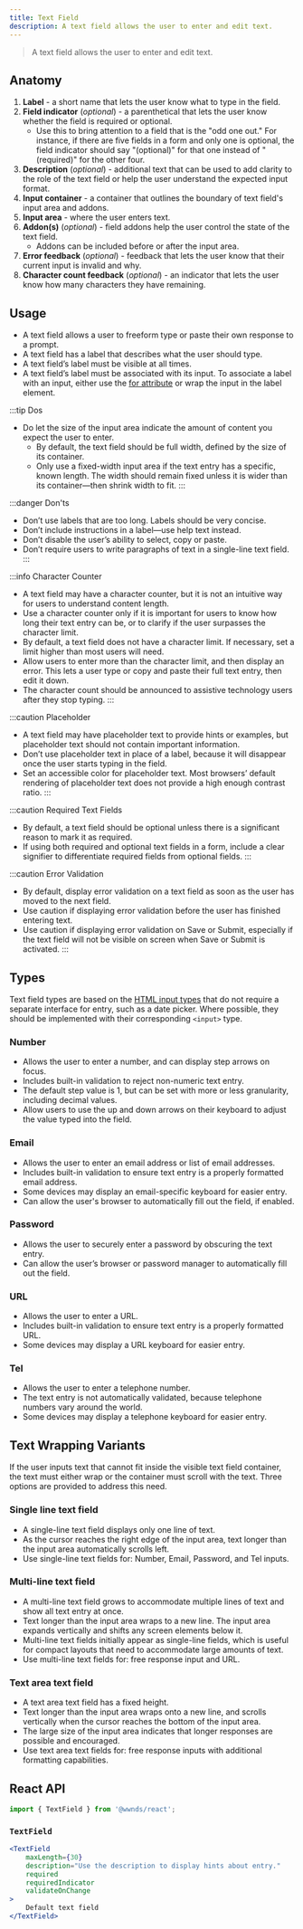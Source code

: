 ```yaml
---
title: Text Field
description: A text field allows the user to enter and edit text.
---
```



> A text field allows the user to enter and edit text.

## Anatomy

1. **Label** - a short name that lets the user know what to type in the field.
1. **Field indicator** (_optional_) - a parenthetical that lets the user know whether the field is required or optional.
	- Use this to bring attention to a field that is the "odd one out."
	For instance, if there are five fields in a form and only one is optional, the field indicator should say "(optional)" for that one instead of "(required)" for the other four.
1. **Description** (_optional_) - additional text that can be used to add clarity to the role of the text field or help the user understand the expected input format.
1. **Input container** - a container that outlines the boundary of text field's input area and addons.
1. **Input area** - where the user enters text.
1. **Addon(s)** (_optional_) - field addons help the user control the state of the text field.
	- Addons can be included before or after the input area.
1. **Error feedback** (_optional_) - feedback that lets the user know that their current input is invalid and why.
1. **Character count feedback** (_optional_) - an indicator that lets the user know how many characters they have remaining.

## Usage

- A text field allows a user to freeform type or paste their own response to a prompt.
- A text field has a label that describes what the user should type.
- A text field’s label must be visible at all times.
- A text field’s label must be associated with its input. To associate a label with an input, either use the [for attribute](https://developer.mozilla.org/en-US/docs/Web/HTML/Element/label#attr-for) or wrap the input in the label element.

:::tip Dos
- Do let the size of the input area indicate the amount of content you expect the user to enter.
    - By default, the text field should be full width, defined by the size of its container.
    - Only use a fixed-width input area if the text entry has a specific, known length. The width should remain fixed unless it is wider than its container&mdash;then shrink width to fit.
:::

:::danger Don'ts
- Don’t use labels that are too long. Labels should be very concise.
- Don’t include instructions in a label&mdash;use help text instead.
- Don’t disable the user’s ability to select, copy or paste.
- Don’t require users to write paragraphs of text in a single-line text field.
:::

:::info Character Counter
- A text field may have a character counter, but it is not an intuitive way for users to understand content length.
- Use a character counter only if it is important for users to know how long their text entry can be, or to clarify if the user surpasses the character limit.
- By default, a text field does not have a character limit. If necessary, set a limit higher than most users will need.
- Allow users to enter more than the character limit, and then display an error. This lets a user type or copy and paste their full text entry, then edit it down.
- The character count should be announced to assistive technology users after they stop typing.
:::

:::caution Placeholder
- A text field may have placeholder text to provide hints or examples, but placeholder text should not contain important information.
- Don’t use placeholder text in place of a label, because it will disappear once the user starts typing in the field.
- Set an accessible color for placeholder text. Most browsers’ default rendering of placeholder text does not provide a high enough contrast ratio.
:::

:::caution Required Text Fields
- By default, a text field should be optional unless there is a significant reason to mark it as required.
- If using both required and optional text fields in a form, include a clear signifier to differentiate required fields from optional fields.
:::

:::caution Error Validation
- By default, display error validation on a text field as soon as the user has moved to the next field.
- Use caution if displaying error validation before the user has finished entering text.
- Use caution if displaying error validation on Save or Submit, especially if the text field will not be visible on screen when Save or Submit is activated.
:::

## Types

Text field types are based on the [HTML input types](https://developer.mozilla.org/en-US/docs/Web/HTML/Element/input) that do not require a separate interface for entry, such as a date picker.
Where possible, they should be implemented with their corresponding `<input>` type.

### Number

- Allows the user to enter a number, and can display step arrows on focus.
- Includes built-in validation to reject non-numeric text entry.
- The default step value is 1, but can be set with more or less granularity, including decimal values.
- Allow users to use the up and down arrows on their keyboard to adjust the value typed into the field.

### Email

- Allows the user to enter an email address or list of email addresses.
- Includes built-in validation to ensure text entry is a properly formatted email address.
- Some devices may display an email-specific keyboard for easier entry.
- Can allow the user's browser to automatically fill out the field, if enabled.

### Password

- Allows the user to securely enter a password by obscuring the text entry.
- Can allow the user’s browser or password manager to automatically fill out the field.

### URL

- Allows the user to enter a URL.
- Includes built-in validation to ensure text entry is a properly formatted URL.
- Some devices may display a URL keyboard for easier entry.

### Tel

- Allows the user to enter a telephone number.
- The text entry is not automatically validated, because telephone numbers vary around the world.
- Some devices may display a telephone keyboard for easier entry.

## Text Wrapping Variants

If the user inputs text that cannot fit inside the visible text field container, the text must either wrap or the container must scroll with the text.
Three options are provided to address this need.

### Single line text field

- A single-line text field displays only one line of text.
- As the cursor reaches the right edge of the input area, text longer than the input area automatically scrolls left.
- Use single-line text fields for: Number, Email, Password, and Tel inputs.

### Multi-line text field

- A multi-line text field grows to accommodate multiple lines of text and show all text entry at once.
- Text longer than the input area wraps to a new line. The input area expands vertically and shifts any screen elements below it.
- Multi-line text fields initially appear as single-line fields, which is useful for compact layouts that need to accommodate large amounts of text.
- Use multi-line text fields for: free response input and URL.

### Text area text field

- A text area text field has a fixed height.
- Text longer than the input area wraps onto a new line, and scrolls vertically when the cursor reaches the bottom of the input area.
- The large size of the input area indicates that longer responses are possible and encouraged.
- Use text area text fields for: free response inputs with additional formatting capabilities.

## React API

```js
import { TextField } from '@wwnds/react';
```

### `TextField`

```jsx live
<TextField
	maxLength={30}
	description="Use the description to display hints about entry."
	required
	requiredIndicator
	validateOnChange
>
	Default text field
</TextField>
```

<PropsTable from={TextField} />

